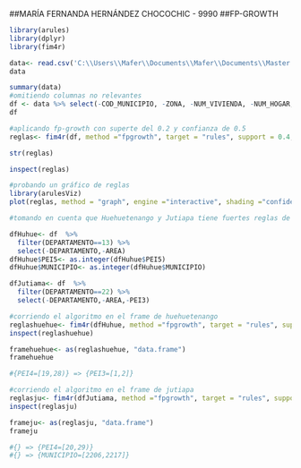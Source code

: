 ##MARÍA FERNANDA HERNÁNDEZ CHOCOCHIC - 9990
##FP-GROWTH

```{r}
library(arules)
library(dplyr)
library(fim4r)
```

```{r}
data<- read.csv('C:\\Users\\Mafer\\Documents\\Mafer\\Documents\\Master DS USAC\\T4-Minería de datos\\Clase 2\\db_csv_\\db_csv_\\MIGRACION_BDP.csv', sep = ",")
data

```

```{r}
summary(data)
#omitiendo columnas no relevantes
df <- data %>% select(-COD_MUNICIPIO, -ZONA, -NUM_VIVIENDA, -NUM_HOGAR,-ID_EMIGRACION)
df

```


```{r}
#aplicando fp-growth con superte del 0.2 y confianza de 0.5
reglas<- fim4r(df, method ="fpgrowth", target = "rules", support = 0.4, confidence = 0.7)

str(reglas)

inspect(reglas)

```

```{r}
#probando un gráfico de reglas
library(arulesViz)
plot(reglas, method = "graph", engine ="interactive", shading ="confidence")

```

```{r}
#tomando en cuenta que Huehuetenango y Jutiapa tiene fuertes reglas de asociación. Filtraremos por esos departamentos, para poder indagar un poco más. 

dfHuhue<- df  %>% 
  filter(DEPARTAMENTO==13) %>%
  select(-DEPARTAMENTO,-AREA)
dfHuhue$PEI5<- as.integer(dfHuhue$PEI5)
dfHuhue$MUNICIPIO<- as.integer(dfHuhue$MUNICIPIO)

dfJutiama<- df  %>% 
  filter(DEPARTAMENTO==22) %>%
  select(-DEPARTAMENTO,-AREA,-PEI3)

```

```{r}
#corriendo el algoritmo en el frame de huehuetenango
reglashuehue<- fim4r(dfHuhue, method ="fpgrowth", target = "rules", support = 0.2, confidence = 0.5)
inspect(reglashuehue)

framehuehue<- as(reglashuehue, "data.frame")
framehuehue

#{PEI4=[19,28)} => {PEI3=[1,2]}
```

```{r}
#corriendo el algoritmo en el frame de jutiapa
reglasju<- fim4r(dfJutiama, method ="fpgrowth", target = "rules", support = 0.2, confidence = 0.2)
inspect(reglasju)

frameju<- as(reglasju, "data.frame")
frameju

#{} => {PEI4=[20,29)}
#{} => {MUNICIPIO=[2206,2217]}
```


